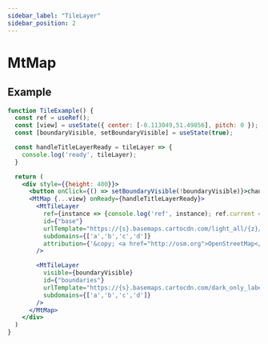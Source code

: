 ```yaml
---
sidebar_label: "TileLayer"
sidebar_position: 2
---
```


# MtMap

## Example

```jsx live=true
function TileExample() {
  const ref = useRef();
  const [view] = useState({ center: [-0.113049,51.49856], pitch: 0 });
  const [boundaryVisible, setBoundaryVisible] = useState(true);

  const handleTitleLayerReady = tileLayer => {
    console.log('ready', tileLayer);
  }

  return (
    <div style={{height: 400}}>
      <button onClick={() => setBoundaryVisible(!boundaryVisible)}>change visible</button>
      <MtMap {...view} onReady={handleTitleLayerReady}>
        <MtTileLayer
          ref={instance => {console.log('ref', instance); ref.current = instance}}
          id={"base"}
          urlTemplate="https://{s}.basemaps.cartocdn.com/light_all/{z}/{x}/{y}.png"
          subdomains={['a','b','c','d']}
          attribution={'&copy; <a href="http://osm.org">OpenStreetMap</a> contributors, &copy; <a href="https://carto.com/">CARTO</a>'}
        />

        <MtTileLayer
          visible={boundaryVisible}
          id={"boundaries"}
          urlTemplate="https://{s}.basemaps.cartocdn.com/dark_only_labels/{z}/{x}/{y}.png"
          subdomains={['a','b','c','d']}
        />
      </MtMap>
    </div>
  )
}

```
